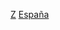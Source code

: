 {{Catnav|頁面分類|各種主題的頁面分類|按國家分類|各國哲學|各國哲學家}}
{{Catnav|頁面分類|各種主題的頁面分類|按國家分類|各國人物|西班牙人}}
{{Catnav|頁面分類|各種主題的頁面分類|按國家分類|各國人物|各國哲學家}}
{{Catnav|頁面分類|人类社会|人物|各國人物|西班牙人}}
{{Catnav|頁面分類|人类社会|人物|各國人物|各國哲學家}}
{{Catnav|頁面分類|人物|各國人物|西班牙人}}
{{Catnav|頁面分類|人物|各國人物|各國哲學家}}
{{Catnav|頁面分類|人物|各職業人物|哲学家|各國哲學家}}
{{Catnav|頁面分類|人文學科|哲学|哲学家|各國哲學家}}
{{Catnav|頁面分類|人文學科|哲学|各國哲學|各國哲學家}}
{{Commons category|Philosophers from Spain}}

[[Category:各职业西班牙人|Z]]
[[Category:各國哲學家|España]]